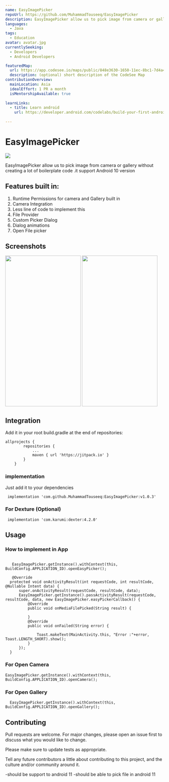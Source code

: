```yaml
---
name: EasyImagePicker
repoUrl: https://github.com/MuhammadTouseeq/EasyImagePicker
description: EasyImagePicker allow us to pick image from camera or gallery without creating a lot of boilerplate code .it support Android 10 version
languages:
  - Java
tags:
  - Education
avatar: avatar.jpg
currentlySeeking: 
  - Developers
  - Android Developers

featuredMap:
  url: https://app.codesee.io/maps/public/848e3630-1650-11ec-8bc1-7d4a4822cc27
  description: (optional) short description of the CodeSee Map
contributionOverview:
  mainLocation: Asia
  idealEffort: 1 PR a month
  isMentorshipAvailable: true
 
learnLinks:
  - title: Learn android
    url: https://developer.android.com/codelabs/build-your-first-android-app#0
  
---
```


<Overview>

# EasyImagePicker

[![](https://jitpack.io/v/MuhammadTouseeq/EasyImagePicker.svg)](https://jitpack.io/#MuhammadTouseeq/EasyImagePicker)

EasyImagePicker allow us to pick image from camera or gallery without creating a lot of boilerplate code .it support Android 10 version



## Features built in:

1. Runtime Permissions for camera and Gallery built in
2. Camera Integration
3. Less line of code to implement this 
4. File Provider
5. Custom Picker Dialog 
6. Dialog animations
7. Open File picker

## Screenshots
<img src='screenshots/permissions.gif' height=480  width=240/> <img src='screenshots/take_picture.gif' height=480  width=240/>


## Integration 

Add it in your root build.gradle at the end of repositories:

```
allprojects {
		repositories {
			...
			maven { url 'https://jitpack.io' }
		}
	}
```
### implementation
Just add it to your dependencies
```
 implementation 'com.github.MuhammadTouseeq:EasyImagePicker:v1.0.3'
```
### For Dexture (Optional)

``` implementation 'com.karumi:dexter:4.2.0'```

## Usage

### How to implement in App
  
  ```
  
     EasyImagePicker.getInstance().withContext(this, BuildConfig.APPLICATION_ID).openEasyPicker();

     @Override
    protected void onActivityResult(int requestCode, int resultCode, @Nullable Intent data) {
        super.onActivityResult(requestCode, resultCode, data);
        EasyImagePicker.getInstance().passActivityResult(requestCode, resultCode, data, new EasyImagePicker.easyPickerCallback() {
            @Override
            public void onMediaFilePicked(String result) {

            }
            @Override
            public void onFailed(String error) {

                Toast.makeText(MainActivity.this, "Error :"+error, Toast.LENGTH_SHORT).show();
            }
        });
    }
 ```

### For Open Camera

```
EasyImagePicker.getInstance().withContext(this, BuildConfig.APPLICATION_ID).openCamera();
```

### For Open Gallery

```
  EasyImagePicker.getInstance().withContext(this, BuildConfig.APPLICATION_ID).openGallery();
```


## Contributing
Pull requests are welcome. For major changes, please open an issue first to discuss what you would like to change.

Please make sure to update tests as appropriate.

</Overview>

<Contributing>

Tell any future contributors a little about contributing to this project, and the culture and/or community around it.

-should be support to android 11 
-should be able to pick file in android 11

</Contributing>